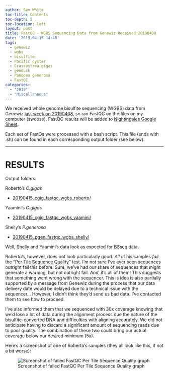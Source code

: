 ```yaml
---
author: Sam White
toc-title: Contents
toc-depth: 5
toc-location: left
layout: post
title: FastQC - WGBS Sequencing Data from Genewiz Received 20190408
date: '2019-04-15 14:48'
tags:
  - genewiz
  - wgbs
  - bisulfite
  - Pacific oyster
  - Crassostrea gigas
  - geoduck
  - Panopea generosa
  - FastQC
categories:
  - "2019"
  - "Miscellaneous"
---
```


We received whole genome bisulfite sequencing (WGBS) data from Genewiz [last week on 20190408](https://robertslab.github.io/sams-notebook/posts/2019/2019-04-08-Data-Management---Whole-Genome-Bisulfite-Sequencing-Data-from-Genewiz-Received/), so ran FastQC on the files on my computer (swoose). FastQC results will be added to [Nightingales Google Sheet](http://b.link/nightingales).

Each set of FastQs were processed with a bash script. This file (ends with .sh) can be found in each corresponding output folder (see below).

---

# RESULTS

Output folders:

Roberto's _C.gigas_

- [20190415_cgig_fastqc_wgbs_roberto/](http://gannet.fish.washington.edu/Atumefaciens/20190415_cgig_fastqc_wgbs_roberto/)

Yaamini's _C.gigas_

- [20190415_cgig_fastqc_wgbs_yaamini/](http://gannet.fish.washington.edu/Atumefaciens/20190415_cgig_fastqc_wgbs_yaamini/)

Shelly's _P.generosa_

- [20190415_pgen_fastqc_wgbs_shelly/](http://gannet.fish.washington.edu/Atumefaciens/20190415_pgen_fastqc_wgbs_shelly/)

Well, Shelly and Yaamini's data look as expected for BSseq data.

Roberto's, however, does not look particularly good. _All_ of his samples _fail_ the "[Per Tile Sequence Quality](https://www.bioinformatics.babraham.ac.uk/projects/fastqc/Help/3%20Analysis%20Modules/12%20Per%20Tile%20Sequence%20Quality.html)" test. I'm not sure I've ever seen sequences outright fail this before. Sure, we've had our share of sequences that might generate a warning, but not outright fail. _And_, it's all of them! This suggests that something went wrong with the sequencer. This is idea is also partially supported by a message from Genewiz during the process that our data delivery date would be delayed due to a technical issue with the sequencer... However, I didn't think they'd send us bad data. I've contacted them to see how to proceed.

I've also informed them that we sequenced with 30x coverage knowing that we'd lose a lot of data during the alignment process due the nature of the bisulfite-converted DNA and difficulties with aligning accurately. We did not anticipate having to discard a significant amount of sequencing reads due to poor quality. The combination of these two could bring our actual coverage below our desired minimum (5x).

Here's a screenshot of one of Roberto's samples (they all look like this, if not a bit worse):

![Screenshot of failed FastQC Per Tile Sequence Quality graph](https://github.com/RobertsLab/sams-notebook/blob/master/images/screencaps/20190415_fastqc_tile_fail-01.png?raw=true)
